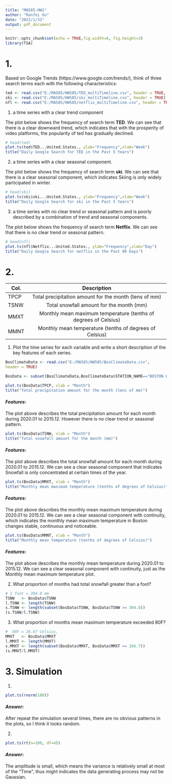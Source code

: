 ---
title: "MA585-HW1"
author: "Ranfei Xu"
date: "2022/1/31"
output: pdf_document
---

```{r setup, include=FALSE}
knitr::opts_chunk$set(echo = TRUE,fig.width=8, fig.height=3)
library(TSA)
```

# 1.

Based on Google Trends (https://www.google.com/trends/), think of three search terms each with the following characteristics:

```{r}
ted <- read.csv("E:/MA585/HW585/TED_multiTimeline.csv", header = TRUE, skip = 2)
ski <- read.csv("E:/MA585/HW585/ski_multiTimeline.csv", header = TRUE)
nfl <- read.csv("E:/MA585/HW585/netflix_multiTimeline.csv", header = TRUE, skip = 2)
```


(1) a time series with a clear trend component

The plot below shows the frequency of search term **TED**. We can see that there is a clear downward trend, which indicates that with the prosperity of video platforms, the popularity of ted has gradually declined.

```{r}
# head(ted)
plot.ts(ted$TED...United.States., ylab="Frequency",xlab="Week")
title("Daily Google Search for TED in the Past 5 Years")
```



(2) a time series with a clear seasonal component.

The plot below shows the frequency of search term **ski**. We can see that there is a clear seasonal component, which indicates Skiing is only widely participated in winter.

```{r}
# head(ski)
plot.ts(ski$ski...United.States., ylab="Frequency",xlab="Week")
title("Daily Google Search for ski in the Past 5 Years")
```

(3) a time series with no clear trend or seasonal pattern and is poorly described
by a combination of trend and seasonal components.

The plot below shows the frequency of search term **Netflix**. We can see that there is no clear trend or seasonal pattern. 

```{r}
# head(nfl)
plot.ts(nfl$Netflix...United.States., ylab="Frequency",xlab="Day")
title("Daily Google Search for netflix in the Past 90 Days")
```

\newpage

# 2. 


|Col. | Description |
| --- |:-------------:|
|TPCP | Total precipitation amount for the month (tens of mm) |
|TSNW | Total snowfall amount for the month (mm)|
|MMXT | Monthly mean maximum temperature (tenths of degrees of Celsius)|
|MMNT | Monthly mean temperature (tenths of degrees of Celsius)|

(1) Plot the time series for each variable and write a short description of the key features of each series. 

```{r}
BosClimateData <- read.csv("E:/MA585/HW585/BosClimateData.csv", 
header = TRUE)

BosData <- subset(BosClimateData,BosClimateData$STATION_NAME=="BOSTON LOGAN INTERNATIONAL AIRPORT MA US")

plot.ts(BosData$TPCP, xlab = "Month")
title("Total precipitation amount for the month (tens of mm)")
```

#### _Features_: 

The plot above describes the total precipitation amount for each month during 2020.01 to 2015.12. However there is no clear trend or seasonal pattern.


```{r}
plot.ts(BosData$TSNW, xlab = "Month")
title("Total snowfall amount for the month (mm)")
```

#### _Features_: 

The plot above describes the total snowfall amount for each month during 2020.01 to 2015.12. We can see a clear seasonal component that indicates Snowfall is only concentrated at certain times of the year.


```{r}
plot.ts(BosData$MMXT, xlab = "Month")
title("Monthly mean maximum temperature (tenths of degrees of Celsius)")
```

#### _Features_: 

The plot above describes the monthly mean maximum temperature during 2020.01 to 2015.12. We can see a clear seasonal component with continuity, which indicates the monthly mean maximum temperature in Boston changes stable, continuous and noticeable.

```{r}
plot.ts(BosData$MMNT, xlab = "Month")
title("Monthly mean temperature (tenths of degrees of Celsius)")
```

#### _Features_: 

The plot above describes the monthly mean temperature during 2020.01 to 2015.12. We can see a clear seasonal component with continuity, just as the Monthly mean maximum temperature plot.


(2) What proportion of months had total snowfall greater than a foot? 

```{r}
# 1 foot = 304.8 mm
TSNW   <- BosData$TSNW
l.TSNW <- length(TSNW)
s.TSNW <- length(subset(BosData$TSNW, BosData$TSNW >= 304.8))
(s.TSNW/l.TSNW)
```


(3) What proportion of months mean maximum temperature exceeded 80F?

```{r}
#  80F = 26.67 Celsius, 
MMXT   <- BosData$MMXT
l.MMXT <- length(MMXT)
s.MMXT <- length(subset(BosData$MMXT, BosData$MMXT >= 266.7))
(s.MMXT/l.MMXT)
```

\newpage

# 3. Simulation

(1) 
```{r}
plot.ts(rnorm(100))
```

#### _Answer_: 

After repeat the simulation several times, there are no obvious patterns in the plots, so I think it looks random.

(2)

```{r}
plot.ts(rt(n=100, df=4))
```

#### _Answer_: 

The amplitude is small, which means the	variance is relatively small at most of the "Time", thus might indicates the data generating process may not be Gaussian.